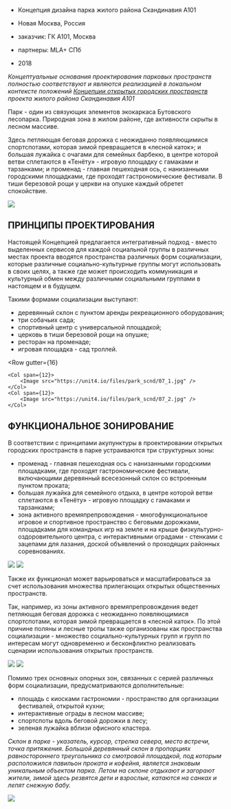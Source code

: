 

<Title>ПАРК : : ЖИЛОЙ РАЙОН СКАНДИНАВИЯ</Title>


- Концепция дизайна парка жилого района Скандинавия А101
- Новая Москва, Россия


- заказчик: ГК А101, Москва
- партнеры: MLA+ СПб


- 2018


*Концептуальные основания проектирования парковых пространств полностью соответствуют и являются реализацией
в локальном контексте положений [Концепции открытых городских пространств](/repository/gb_scnd)
проекта жилого района Скандинавия А101*

Парк - один из связующих элементов экокаркаса Бутовского лесопарка.
Природная зона в жилом районе, где активности скрыты в лесном массиве.

Здесь петляющая беговая дорожка с неожиданно появляющимися спортспотами, которая зимой превращается
в «лесной каток»; и большая лужайка с очагами для семейных барбекю,
в центре которой ветви сплетаются в «Тенёту» - игровую площадку с гамаками и тарзанками;
и променад - главная пешеходная ось, с нанизанными городскими площадками,
где проходят гастрономические фестивали.
В тиши березовой рощи у церкви на опушке каждый обретет спокойствие.

<Image src='https://unit4.io/files/park_scnd/park.jpg'/>


## ПРИНЦИПЫ ПРОЕКТИРОВАНИЯ

Настоящей Концепцией предлагается интегративный подход - вместо выделенных сервисов
для каждой социальной группы в различных местах проекта вводятся
пространства различных форм социализации, которые различные социально-культурные группы
могут использовать в своих целях, а также где может происходить коммуникация и культурный обмен
между различными социальными группами в настоящем и в будущем.

Такими формами социализации выступают:
- деревянный склон с пунктом аренды рекреационного оборудования;
- три собачьих сада;
- спортивный центр с универсальной площадкой;
- церковь в тиши березовой рощи на опушке;
- ресторан на променаде;
- игровая площадка - сад троллей.

<Row
    gutter={16}
>
    <Col span={12}>
        <Image src="https://unit4.io/files/park_scnd/07_1.jpg" />
    </Col>
    <Col span={12}>
        <Image src="https://unit4.io/files/park_scnd/07_2.jpg" />
    </Col>
</Row>


## ФУНКЦИОНАЛЬНОЕ ЗОНИРОВАНИЕ

В соответствии с принципами акупунктуры в проектировании открытых городских пространств
в парке устраиваются три структурных зоны:
- променад - главная пешеходная ось с нанизанными городскими площадками, где проходят гастрономические фестивали, включающими деревянный всесезонный склон со встроенным пунктом проката;
- большая лужайка для семейного отдыха, в центре которой ветви сплетаются в «Тенёту» - игровую площадку с гамаками и тарзанками;
- зона активного времяпрепровождения - многофункциональное игровое и спортивное пространство с беговыми дорожками, площадками для командных игр на земле и на крыше физкультурно-оздоровительного центра, с интерактивными оградами - стенками с зацепами для лазания, доской объявлений о проходящих районных соревнованиях.

<Image src='https://unit4.io/files/park_scnd/03.jpg'/>
<Image src='https://unit4.io/files/park_scnd/04.jpg'/>


Также их функционал может варьироваться и масштабироваться за счет использования
множества прилегающих открытых общественных пространств.

Так, например, из зоны активного времяпрепровождения ведет петляющая беговая дорожка
с неожиданно появляющимися спортспотами, которая зимой превращается в «лесной каток».
По этой причине поляны и лесные тропы также организованы как пространства социализации - множество
социально-культурных групп и групп по интересам могут одновременно и бесконфликтно реализовать
сценарии использования открытых пространств.

<Image src='https://unit4.io/files/park_scnd/05.jpg'/>
<Image src='https://unit4.io/files/park_scnd/06.jpg'/>

Помимо трех основных опорных зон, связанных с серией различных форм социализации, предусматриваются
дополнительные:
- площадь с киосками гастрономии - пространство для организации фестивалей, открытой кухни;
- интерактивные ограды в лесном массиве;
- спортспоты вдоль беговой дорожки в лесу;
- зеленая лужайка вблизи офисного кластера.

*Склон в парке - указатель, курсор, стрелка севера, место встречи, точка притяжения.
Большой деревянный склон в пропорциях равностороннего треугольника со смотровой площадкой,
под которым расположился павильон проката и кофейня, является знаковым уникальным объектом парка.
Летом на склоне отдыхают и загорают жители, зимой здесь резвятся дети и взрослые,
катаются на санках и лепят снежную бабу.*

<Image src='https://unit4.io/files/park_scnd/02.jpg'/>
